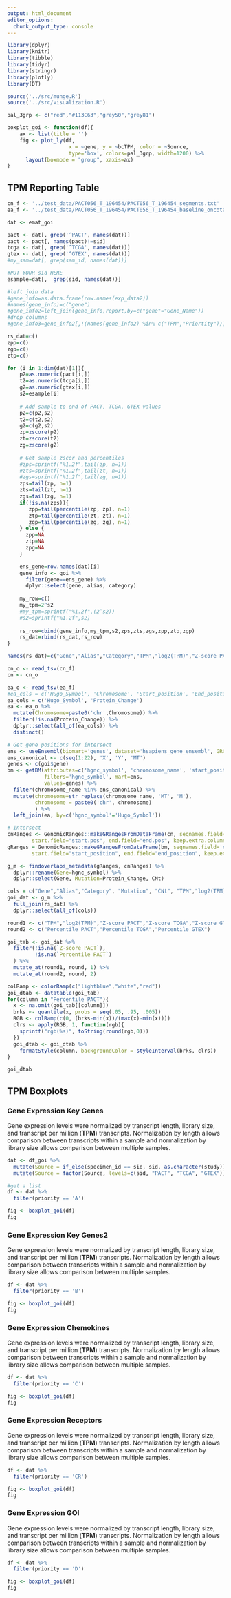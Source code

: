 ```yaml
---
output: html_document
editor_options: 
  chunk_output_type: console
---
```


```r
library(dplyr)
library(knitr)
library(tibble)
library(tidyr)
library(stringr)
library(plotly)
library(DT)

source('../src/munge.R')
source('../src/visualization.R')

pal_3grp <- c("red","#113C63","grey50","grey81")

boxplot_goi <- function(df){
    ax <- list(title = '')
    fig <- plot_ly(df,
                    x = ~gene, y = ~bcTPM, color = ~Source, 
                    type='box', colors=pal_3grp, width=1200) %>%
      layout(boxmode = "group", xaxis=ax)
}
```

## TPM Reporting Table

```r
cn_f <- '../test_data/PACT056_T_196454/PACT056_T_196454_segments.txt'
ea_f <- '../test_data/PACT056_T_196454/PACT056_T_196454_baseline_oncotator_results_Annotated.tsv'
```

```r
dat <- emat_goi

pact <- dat[, grep('^PACT', names(dat))]
pact <- pact[, names(pact)!=sid]
tcga <- dat[, grep('^TCGA', names(dat))]
gtex <- dat[, grep('^GTEX', names(dat))]
#my_sam=dat[, grep(sam_id, names(dat))]

#PUT YOUR sid HERE
esample=dat[,  grep(sid, names(dat))]

#left join data 
#gene_info=as.data.frame(row.names(exp_data2))
#names(gene_info)=c("gene")
#gene_info2=left_join(gene_info,report,by=c("gene"="Gene_Name"))
#drop columns
#gene_info3=gene_info2[,!(names(gene_info2) %in% c("TPM","Priortity"))]

```

```r
rs_dat=c()
zpp=c()
zgp=c()
ztp=c()

for (i in 1:dim(dat)[1]){
    p2=as.numeric(pact[i,])
    t2=as.numeric(tcga[i,])
    g2=as.numeric(gtex[i,])
    s2=esample[i]
    
    # Add sample to end of PACT, TCGA, GTEX values
    p2=c(p2,s2)
    t2=c(t2,s2)
    g2=c(g2,s2)
    zp=zscore(p2)
    zt=zscore(t2)
    zg=zscore(g2)
    
    # Get sample zscor and percentiles
    #zps=sprintf("%1.2f",tail(zp, n=1))
    #zts=sprintf("%1.2f",tail(zt, n=1))
    #zgs=sprintf("%1.2f",tail(zg, n=1))
    zps=tail(zp, n=1)
    zts=tail(zt, n=1)
    zgs=tail(zg, n=1)
    if(!is.na(zps)){
       zpp=tail(percentile(zp, zp), n=1)
       ztp=tail(percentile(zt, zt), n=1)
       zgp=tail(percentile(zg, zg), n=1)
    } else {
      zpp=NA
      ztp=NA
      zpg=NA
    }

    ens_gene=row.names(dat)[i]
    gene_info <- goi %>% 
      filter(gene==ens_gene) %>%
      dplyr::select(gene, alias, category)
    
    my_row=c()
    my_tpm=2^s2
    #my_tpm=sprintf("%1.2f",(2^s2))
    #s2=sprintf("%1.2f",s2)
   
    rs_row=cbind(gene_info,my_tpm,s2,zps,zts,zgs,zpp,ztp,zgp)
    rs_dat=rbind(rs_dat,rs_row)
}

names(rs_dat)=c("Gene","Alias","Category","TPM","log2(TPM)","Z-score PACT","Z-score TCGA","Z-score GTEX","Percentile PACT","Percentile TCGA","Percentile GTEX")
```

```r
cn_o <- read_tsv(cn_f)
cn <- cn_o

ea_o <- read_tsv(ea_f)
#ea_cols = c('Hugo_Symbol', 'Chromosome', 'Start_position', 'End_position', 'Protein_Change')
ea_cols = c('Hugo_Symbol', 'Protein_Change')
ea <- ea_o %>%
  mutate(Chromosome=paste0('chr',Chromosome)) %>%
  filter(!is.na(Protein_Change)) %>%
  dplyr::select(all_of(ea_cols)) %>%
  distinct()

# Get gene positions for intersect
ens <- useEnsembl(biomart='genes', dataset='hsapiens_gene_ensembl', GRCh=37, mirror='uswest')
ens_canonical <- c(seq(1:22), 'X', 'Y', 'MT')
genes <- c(goi$gene)
bm <- getBM(attributes=c('hgnc_symbol', 'chromosome_name', 'start_position', 'end_position'),
            filters='hgnc_symbol', mart=ens, 
            values=genes) %>%
  filter(chromosome_name %in% ens_canonical) %>%
  mutate(chromosome=str_replace(chromosome_name, 'MT', 'M'),
         chromosome = paste0('chr', chromosome)
         ) %>%
  left_join(ea, by=c('hgnc_symbol'='Hugo_Symbol'))

# Intersect
cnRanges <- GenomicRanges::makeGRangesFromDataFrame(cn, seqnames.field='chromosome', 
        start.field="start.pos", end.field="end.pos", keep.extra.columns=TRUE)
gRanges = GenomicRanges::makeGRangesFromDataFrame(bm, seqnames.field='chromosome', 
        start.field="start_position", end.field="end_position", keep.extra.columns=TRUE)

g_m <- findoverlaps_metadata(gRanges, cnRanges) %>%
  dplyr::rename(Gene=hgnc_symbol) %>%
  dplyr::select(Gene, Mutation=Protein_Change, CNt)

```

```r
cols = c("Gene","Alias","Category", "Mutation", "CNt", "TPM","log2(TPM)","Z-score PACT","Z-score TCGA","Z-score GTEX","Percentile PACT","Percentile TCGA","Percentile GTEX")
goi_dat <- g_m %>%
  full_join(rs_dat) %>%
  dplyr::select(all_of(cols))

```

```r
round1 <- c("TPM","log2(TPM)","Z-score PACT","Z-score TCGA","Z-score GTEX")
round2 <- c("Percentile PACT","Percentile TCGA","Percentile GTEX")

goi_tab <- goi_dat %>%
  filter(!is.na(`Z-score PACT`),
         !is.na(`Percentile PACT`)
  ) %>%
  mutate_at(round1, round, 1) %>%
  mutate_at(round2, round, 2)

colRamp <- colorRamp(c("lightblue","white","red"))
goi_dtab <- datatable(goi_tab)
for(column in "Percentile PACT"){
  x <- na.omit(goi_tab[[column]])
  brks <- quantile(x, probs = seq(.05, .95, .005))
  RGB <- colRamp(c(0, (brks-min(x))/(max(x)-min(x))))
  clrs <- apply(RGB, 1, function(rgb){
    sprintf("rgb(%s)", toString(round(rgb,0)))
  })
  goi_dtab <- goi_dtab %>% 
    formatStyle(column, backgroundColor = styleInterval(brks, clrs))
}

goi_dtab
```

## TPM Boxplots {.tabset}

### Gene Expression Key Genes

Gene expression levels were normalized by transcript length, library size, and transcript per million (**TPM**) transcripts. Normalization by length allows comparison between transcripts within a sample and normalization by library size allows comparison between multiple samples.

```r
dat <- df_goi %>% 
  mutate(Source = if_else(specimen_id == sid, sid, as.character(study))) %>%
  mutate(Source = factor(Source, levels=c(sid, "PACT", "TCGA", "GTEX"))) 
```

```r
#get a list
df <- dat %>%
  filter(priority == 'A')

fig <- boxplot_goi(df)
fig
```

### Gene Expression Key Genes2

Gene expression levels were normalized by transcript length, library size, and transcript per million (**TPM**) transcripts. Normalization by length allows comparison between transcripts within a sample and normalization by library size allows comparison between multiple samples.

```r
df <- dat %>%
  filter(priority == 'B')

fig <- boxplot_goi(df)
fig
```

### Gene Expression Chemokines

Gene expression levels were normalized by transcript length, library size, and transcript per million (**TPM**) transcripts. Normalization by length allows comparison between transcripts within a sample and normalization by library size allows comparison between multiple samples.

```r
df <- dat %>%
  filter(priority == 'C')

fig <- boxplot_goi(df)
fig
```
### Gene Expression Receptors

Gene expression levels were normalized by transcript length, library size, and transcript per million (**TPM**) transcripts. Normalization by length allows comparison between transcripts within a sample and normalization by library size allows comparison between multiple samples.

```r
df <- dat %>%
  filter(priority == 'CR')

fig <- boxplot_goi(df)
fig
```
### Gene Expression GOI

Gene expression levels were normalized by transcript length, library size, and transcript per million (**TPM**) transcripts. Normalization by length allows comparison between transcripts within a sample and normalization by library size allows comparison between multiple samples.

```r
df <- dat %>%
  filter(priority == 'D')

fig <- boxplot_goi(df)
fig
```

## {-}
